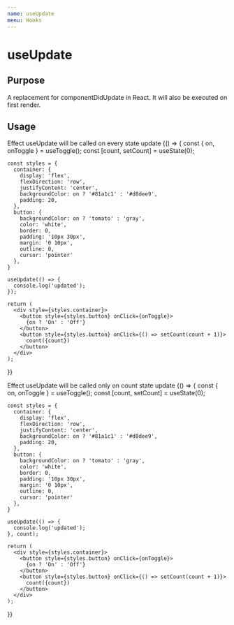 ```yaml
---
name: useUpdate
menu: Hooks
---
```



# useUpdate

## Purpose

A replacement for componentDidUpdate in React. It will also be executed on first render.

## Usage

Effect useUpdate will be called on every state update
<Playground>
  {() => {
    const { on, onToggle } = useToggle();
    const [count, setCount] = useState(0);

    const styles = {
      container: {
        display: 'flex',
        flexDirection: 'row',
        justifyContent: 'center',
        backgroundColor: on ? '#81a1c1' : '#d8dee9',
        padding: 20,
      },
      button: {
        backgroundColor: on ? 'tomato' : 'gray',
        color: 'white',
        border: 0,
        padding: '10px 30px',
        margin: '0 10px',
        outline: 0,
        cursor: 'pointer'
      },
    }

    useUpdate(() => {
      console.log('updated');
    });

    return (
      <div style={styles.container}>
        <button style={styles.button} onClick={onToggle}>
          {on ? 'On' : 'Off'}
        </button>
        <button style={styles.button} onClick={() => setCount(count + 1)}>
          count({count})
        </button>
      </div>
    );
  }}
</Playground>

Effect useUpdate will be called only on count state update
<Playground>
  {() => {
    const { on, onToggle } = useToggle();
    const [count, setCount] = useState(0);

    const styles = {
      container: {
        display: 'flex',
        flexDirection: 'row',
        justifyContent: 'center',
        backgroundColor: on ? '#81a1c1' : '#d8dee9',
        padding: 20,
      },
      button: {
        backgroundColor: on ? 'tomato' : 'gray',
        color: 'white',
        border: 0,
        padding: '10px 30px',
        margin: '0 10px',
        outline: 0,
        cursor: 'pointer'
      },
    }
    
    useUpdate(() => {
      console.log('updated');
    }, count);

    return (
      <div style={styles.container}>
        <button style={styles.button} onClick={onToggle}>
          {on ? 'On' : 'Off'}
        </button>
        <button style={styles.button} onClick={() => setCount(count + 1)}>
          count({count})
        </button>
      </div>
    );
  }}
</Playground>
